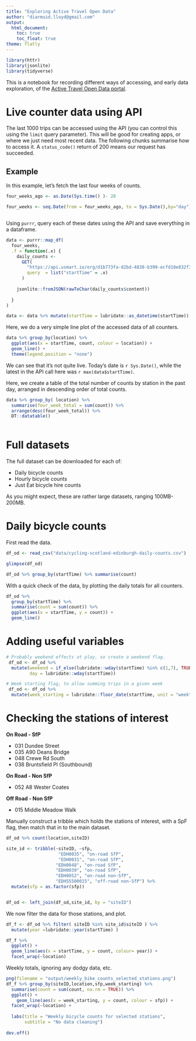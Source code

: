 ```yaml
---
title: "Exploring Active Travel Open Data"
author: "diarmuid.lloyd@gmail.com"
output: 
  html_document:
    toc: true
    toc_float: true
theme: flatly
---
```




```r
library(httr)
library(jsonlite)
library(tidyverse)
```


This is a notebook for recording different ways of accessing, and early data exploration, of  the [Active Travel Open Data portal](https://usmart.io/org/cyclingscotland/). 

# Live counter data using API

The last 1000 trips can be accessed using the API (you can control this using the `limit` query parameter). This will be good for creating apps, or where we just need most recent data. The following chunks summarise how to access it. A `status_code()` return of 200 means our request has succeeded.


## Example

In this example, let's fetch the last four weeks of counts.

```r

four_weeks_ago <- as.Date(Sys.time() )- 28

four_weeks <- seq.Date(from = four_weeks_ago, to = Sys.Date(),by="day")



```


Using `purrr`, query each of these dates using the API and save everything in a dataframe.

```r

data <- purrr::map_df(
  four_weeks,
  .f = function(.x) {
    daily_counts <-
      GET(
        "https://api.usmart.io/org/d1b773fa-d2bd-4830-b399-ecfd18e832f3/7aa487cd-3cd5-405b-850e-1e2ac317816c/latest/urql",
        query  = list("startTime" = .x)
      )
    
    jsonlite::fromJSON(rawToChar(daily_counts$content))
    
  }
)

data <- data %>% mutate(startTime = lubridate::as_datetime(startTime))

```

Here, we do a very simple line plot of the accessed data of all counters.

```r


data %>% group_by(location) %>% 
  ggplot(aes(x = startTime, count, colour = location)) +
  geom_line() +
  theme(legend.position = "none")

```
We can see that it's not quite live. Today's date is `r Sys.Date()`, while the latest in the API call here was `r max(data$startTime)`.

Here, we create a table of the total number of counts by station in the past day, arranged in descending order of total counts.

```r
data %>% group_by( location) %>% 
  summarise(four_week_total = sum(count)) %>% 
  arrange(desc(four_week_total)) %>% 
  DT::datatable()
  
```


# Full datasets

The full dataset can be downloaded for each of:

* Daily bicycle counts
* Hourly bicycle counts
* Just Eat bicycle hire counts

As you might expect, these are rather large datasets, ranging 100MB-200MB.

# Daily bicycle counts

First read the data.

```r

df_od <- read_csv("data/cycling-scotland-edinburgh-daily-counts.csv")

glimpse(df_od)

df_od %>% group_by(startTime) %>% summarise(count)

```

With a quick check of the data, by plotting the daily totals for all counters.

```r
df_od %>% 
  group_by(startTime) %>%
  summarise(count = sum(count)) %>% 
  ggplot(aes(x = startTime, y = count)) +
  geom_line()
```

# Adding useful variables


```r

# Probably weekend effects at play, so create a weekend flag.
 df_od <- df_od %>% 
  mutate(weekend = if_else(lubridate::wday(startTime) %in% c(1,7), TRUE, FALSE ) ,
         day = lubridate::wday(startTime))

# Week starting flag, to allow summing trips in a given week
 df_od <- df_od %>% 
  mutate(week_starting = lubridate::floor_date(startTime, unit = "week"))
```


# Checking the stations of interest

**On Road - SfP**

* 031 Dundee Street
* 035 A90 Deans Bridge
* 048 Crewe Rd South
* 038 Bruntsfield Pl (Southbound)

**On Road - Non SfP**

* 052 A8 Wester Coates

**Off Road - Non SfP**

* 015 Middle Meadow Walk


Manually construct a tribble which holds the stations of interest, with a SpF flag, then match that in to the main dataset.

```r
df_od %>% count(location,siteID)

site_id <- tribble(~siteID, ~sfp,
                    "EDH0035", "on-road SfP",
                    "EDH0031", "on-road SfP",
                   "EDH0048", "on-road SfP",
                   "EDH0039", "on-road SfP",
                   "EDH0052", "on-road non-SfP",
                   "EDH55500015", "off-road non-SfP") %>% 
  mutate(sfp = as.factor(sfp))


df_od <- left_join(df_od,site_id, by = "siteID")

```

We now filter the data for those stations, and plot.

```r
df_f <- df_od %>% filter( siteID %in% site_id$siteID ) %>% 
  mutate(year =lubridate::year(startTime) )

df_f %>% 
  ggplot() +
  geom_line(aes(x = startTime, y = count, colour= year)) +
  facet_wrap(~location)


```


Weekly totals, ignoring any dodgy data, etc.


```r

png(filename = "output/weekly_bike_counts_selected_stations.png")
df_f %>% group_by(siteID,location,sfp,week_starting) %>% 
  summarise(count = sum(count, na.rm = TRUE)) %>% 
  ggplot() +
    geom_line(aes(x = week_starting, y = count, colour = sfp)) +
  facet_wrap(~location) +
  
  labs(title = "Weekly bicycle counts for selected stations",
       subtitle = "No data cleaning")
  
dev.off()


```




